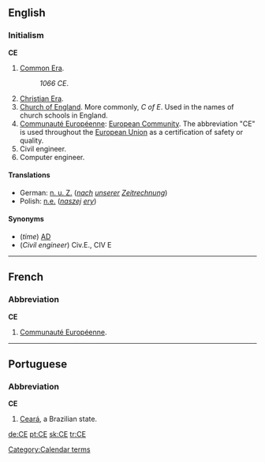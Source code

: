 {{see|Appendix:Variations of "ce"}}

==English==

===Initialism===
'''CE'''

# [[Common Era]].
#:''1066 CE''.
# [[Christian Era]].
# [[Church of England]]. More commonly, ''C of E''. Used in the names of church schools in England.
# [[Communauté Européenne]]: [[European Community]]. The abbreviation "CE" is used throughout the [[European Union]] as a certification of safety or quality.
# Civil engineer.
# Computer engineer.

====Translations====
{{trans-top|Common Era}}
*German: [[n. u. Z.]] (''[[nach]] [[unserer]] [[Zeitrechnung]]'')
*Polish: [[n.e.]] (''[[naszej]] [[ery]]'')
{{trans-mid}}
{{trans-bottom}}

====Synonyms====
*(''time'') [[AD]]
*(''Civil engineer'') Civ.E., CIV E

----

==French==

===Abbreviation===
'''CE'''

# [[Communauté Européenne]].

----

==Portuguese==

===Abbreviation===
'''CE'''

# [[Ceará]], a Brazilian state.

[[Category:Calendar terms]]

[[de:CE]]
[[pt:CE]]
[[sk:CE]]
[[tr:CE]]